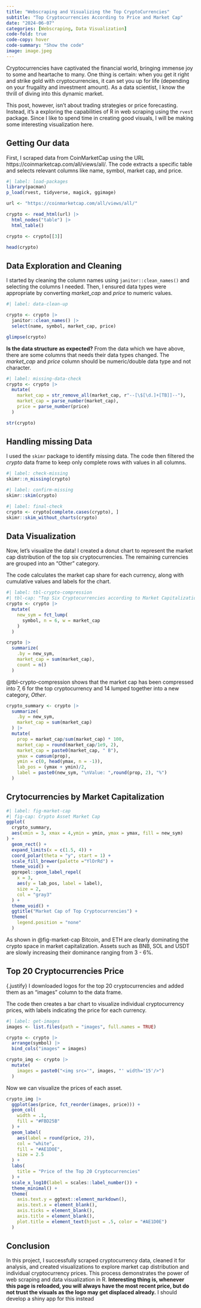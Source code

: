 ```yaml
---
title: "Webscraping and Visualizing the Top CryptoCurrencies"
subtitle: "Top Cryptocurrencies According to Price and Market Cap"
date: "2024-06-07"
categories: [Webscraping, Data Visualization]
code-fold: true
code-copy: hover
code-summary: "Show the code"
image: image.jpeg
---
```


Cryptocurrencies have captivated the financial world, bringing immense joy to some and heartache to many. One thing is certain: when you get it right and strike gold with cryptocurrencies, it can set you up for life (depending on your frugality and investment amount). As a data scientist, I know the thrill of diving into this dynamic market.

This post, however, isn’t about trading strategies or price forecasting. Instead, it's a exploring the capabilities of R in web scraping using the `rvest` package. Since I like to spend time in creating good visuals, I will be making some interesting visualization here.


## Getting Our data


First, I scraped data from CoinMarketCap using the URL https://coinmarketcap.com/all/views/all/. The code extracts a specific table and selects relevant columns like name, symbol, market cap, and price.

```r
#| label: load-packages
library(pacman)
p_load(rvest, tidyverse, magick, ggimage)

url <- "https://coinmarketcap.com/all/views/all/"

crypto <- read_html(url) |> 
  html_nodes("table") |> 
  html_table()

crypto <- crypto[[3]]

head(crypto)
```

## Data Exploration and Cleaning

I started by cleaning the column names using `janitor::clean_names()` and selecting the columns I needed. Then, I ensured data types were appropriate by converting *market_cap* and *price* to numeric values.

```r
#| label: data-clean-up

crypto <- crypto |> 
  janitor::clean_names() |> 
  select(name, symbol, market_cap, price)

glimpse(crypto)
```


**Is the data structure as expected?**
From the data which we have above, there are some columns that needs their data types changed. The *market_cap* and *price* column should be numeric/double data type and not character.

```r
#| label: missing-data-check
crypto <- crypto |> 
  mutate(
    market_cap = str_remove_all(market_cap, r"--[\$[\d.]+[TB]]--"),
    market_cap = parse_number(market_cap),
    price = parse_number(price)
  )

str(crypto)
```

## Handling missing Data

I used the `skimr` package to identify missing data. The code then filtered the 
*crypto* data frame to keep only complete rows with values in all columns.

```r
#| label: check-missing
skimr::n_missing(crypto)
```

```r
#| label: confirm-missing
skimr::skim(crypto)
```

```r
#| label: final-check
crypto <- crypto[complete.cases(crypto), ]
skimr::skim_without_charts(crypto)
```

## Data Visualization

Now, let's visualize the data! I created a donut chart to represent the market cap distribution of the top six cryptocurrencies. The remaining currencies are grouped into an "Other" category.

The code calculates the market cap share for each currency, along with cumulative values and labels for the chart.

```r
#| label: tbl-crypto-compression
#| tbl-cap: "Top Six Cryptocurrencies according to Market Capitalization"
crypto <- crypto |> 
  mutate(
    new_sym = fct_lump(
      symbol, n = 6, w = market_cap
    )
  )

crypto |> 
  summarize(
    .by = new_sym,
    market_cap = sum(market_cap),
    count = n()
  )
```

@tbl-crypto-compression shows that the market cap has been compressed into 7, 6 for the top cryptocurrency and 14 lumped together into a new category, *Other*.

```r
crypto_summary <- crypto |> 
  summarize(
    .by = new_sym,
    market_cap = sum(market_cap)
  ) |> 
  mutate(
    prop = market_cap/sum(market_cap) * 100,
    market_cap = round(market_cap/1e9, 2),
    market_cap = paste0(market_cap, " B"),
    ymax = cumsum(prop),
    ymin = c(0, head(ymax, n = -1)),
    lab_pos = (ymax + ymin)/2,
    label = paste0(new_sym, "\nValue: ",round(prop, 2), "%")
  )
```

## Crytocurrencies by Market Capitalization
```r
#| label: fig-market-cap
#| fig-cap: Crypto Asset Market Cap
ggplot(
  crypto_summary,
  aes(xmin = 3, xmax = 4,ymin = ymin, ymax = ymax, fill = new_sym)
) +
  geom_rect() +
  expand_limits(x = c(1.5, 4)) +
  coord_polar(theta = "y", start = 1) +
  scale_fill_brewer(palette ="YlOrRd") +
  theme_void() +
  ggrepel::geom_label_repel(
    x = 3,
    aes(y = lab_pos, label = label),
    size = 2,
    col = "gray3"
  ) +
  theme_void() +
  ggtitle("Market Cap of Top Cryptocurrencies") +
  theme(
    legend.position = "none"
  )
```
As shown in @fig-market-cap Bitcoin, and ETH are clearly dominating the crypto space in market capitalization. Assets such as BNB, SOL and USDT are slowly increasing their dominance ranging from 3 - 6%.

## Top 20 Cryptocurrencies Price
{.justify}
I downloaded logos for the top 20 cryptocurrencies and added them as an "images" column to the data frame.
 
The code then creates a bar chart to visualize individual cryptocurrency prices, with labels indicating the price for each currency.

```r
#| label: get-images
images <- list.files(path = "images", full.names = TRUE)

crypto <- crypto |> 
  arrange(symbol) |> 
  bind_cols("images" = images)

crypto_img <- crypto |> 
  mutate(
    images = paste0("<img src='", images, "' width='15'/>")
  )
```

Now we can visualize the prices of each asset.

```r
crypto_img |> 
  ggplot(aes(price, fct_reorder(images, price))) +
  geom_col(
    width = .1,
    fill = "#FBD25B"
  ) +
  geom_label(
    aes(label = round(price, 2)),
    col = "white",
    fill = "#AE1D0E",
    size = 2.5
  ) +
  labs(
    title = "Price of the Top 20 Cryptocurrencies"
  ) +
  scale_x_log10(label = scales::label_number()) +
  theme_minimal() +
  theme(
    axis.text.y = ggtext::element_markdown(),
    axis.text.x = element_blank(),
    axis.ticks = element_blank(),
    axis.title = element_blank(),
    plot.title = element_text(hjust = .5, color = "#AE1D0E")
  )
```

## Conclusion

In this project, I successfully scraped cryptocurrency data, cleaned it for analysis, and created visualizations to explore market cap distribution and individual cryptocurrency prices. This process demonstrates the power of web scraping and data visualization in R. **Interesting thing is, whenever this page is reloaded, you will always have the most recent price, but do not trust the visuals as the logo may get displaced already.** I should develop a shiny app for this instead